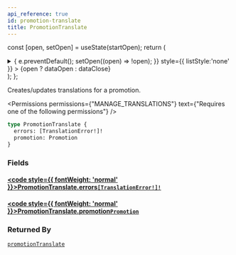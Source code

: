 ```yaml
---
api_reference: true
id: promotion-translate
title: PromotionTranslate
---
```






const [open, setOpen] = useState(startOpen);
return (
<details {...(open ? { open: true } : {})} className="details" style={{ border:'none', boxShadow:'none', background:'var(--ifm-background-color)' }}>
<summary
onClick={(e) => {
e.preventDefault();
setOpen((open) => !open);
}}
style={{ listStyle:'none' }} >
{open ? dataOpen : dataClose}
</summary>
{open && children}
</details>
);
};

Creates/updates translations for a promotion.


<Permissions permissions={"MANAGE_TRANSLATIONS"} text={"Requires one of the following permissions"} />


```graphql
type PromotionTranslate {
  errors: [TranslationError!]!
  promotion: Promotion
}
```

### Fields

#### [<code style={{ fontWeight: 'normal' }}>PromotionTranslate.<b>errors</b></code>](#)<Bullet />[`[TranslationError!]!`](../../../api-reference/miscellaneous/objects/translation-error.mdx) <Badge class="badge badge--secondary" text="non-null"/> <Badge class="badge badge--secondary" text="object"/> <Badge class="badge badge--secondary" text="miscellaneous"/>

#### [<code style={{ fontWeight: 'normal' }}>PromotionTranslate.<b>promotion</b></code>](#)<Bullet />[`Promotion`](../../../api-reference/discounts/objects/promotion.mdx) <Badge class="badge badge--secondary" text="object"/> <Badge class="badge badge--secondary" text="discounts"/>

### Returned By

[`promotionTranslate`](../../../api-reference/discounts/mutations/promotion-translate.mdx) <Badge class="badge badge--secondary" text="mutation"/>

